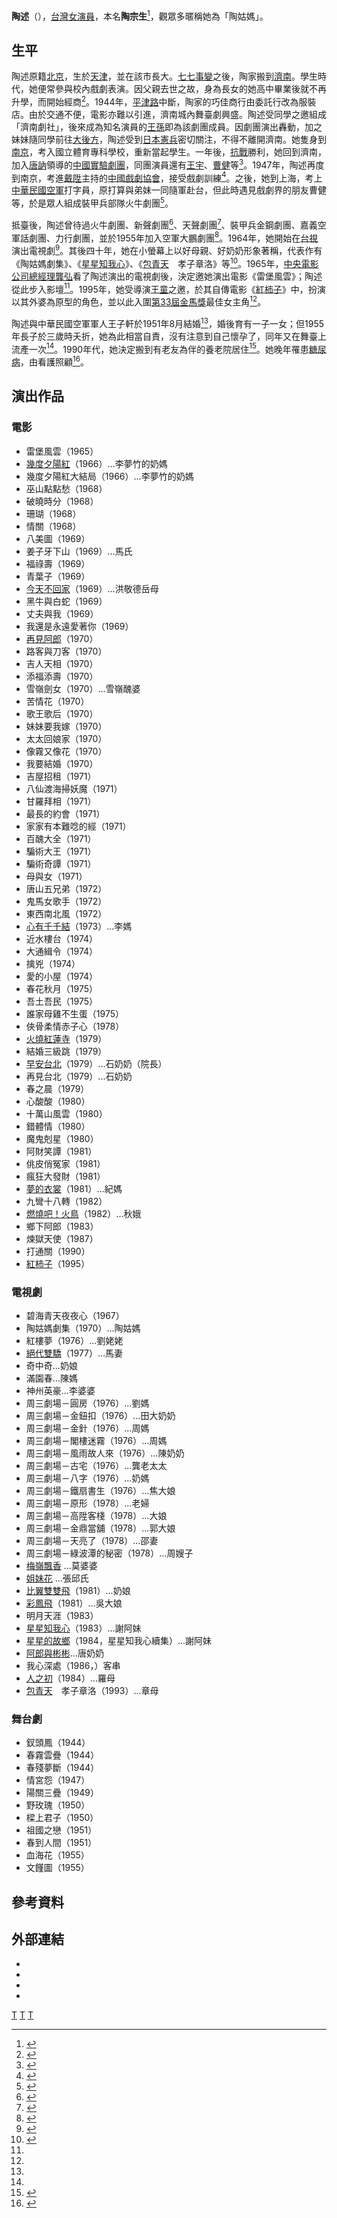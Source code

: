 {{藝人
|姓名 = 陶述
|類型 = 女演員
|圖片 = 
|圖片尺寸 =
|圖片簡介 =
|羅馬拼音 = Shu Tao
|英文名 =  
|本名 = 陶宗生
|暱稱 = 陶姑媽
|國籍 = {{ROC}}
|籍貫 = [[北平市|北平市]]
|出生日期 = {{birth_date_and _age|1923|6|16}}
|出生地點 = {{ROC-1912}}[[天津租界|天津租界]]
|逝世日期 =
|逝世地點 =
|職業 = [[演員|演員]]
|語言 = [[中華民國國語|國語]]
|教育程度 = 
|配偶 = 王子軒
|兒女 = 一女
|出道地點 = [[濟南|濟南]]
|出道作 = 
|出道日期 = 1944
|代表作 =
|活躍年代 = 1944-1997
|唱片公司 =
|經紀公司 =
|網站 = 
|獎項 = 
|IMDb = 2090957
}}

'''陶述'''（{{bd|1923年|6月13日|catIdx=T}}），[[台灣|台灣]][[女演員|女演員]]，本名'''陶宗生'''<ref name=udnn680302>{{cite web|title=卅年悲歡話陶述 |url= |author=周銘秀|work=[[聯合晚報|聯合晚報]]|accessdate=2014-04-20|date=1968-03-02}}</ref>，觀眾多暱稱她為「陶姑媽」。

==生平==
陶述原籍[[北京|北京]]，生於[[天津|天津]]，並在該市長大。[[七七事變|七七事變]]之後，陶家搬到[[濟南|濟南]]。學生時代，她便常參與校內戲劇表演。因父親去世之故，身為長女的她高中畢業後就不再升學，而開始經商<ref name=udnn680303>{{cite web|title=我的戲劇生活　童稚之年走上舞台 |url= |author=陶述|work=聯合晚報|accessdate=2014-04-20|date=1968-03-03}}</ref>。1944年，[[平津路|平津路]]中斷，陶家的巧佳商行由委託行改為服裝店。由於交通不便，電影亦難以引進，濟南城內舞臺劇興盛。陶述受同學之邀組成「濟南劇社」，後來成為知名演員的[[王孫|王孫]]即為該劇團成員。因劇團演出轟動，加之妹妹隨同學前往[[大後方|大後方]]，陶述受到[[日本憲兵|日本憲兵]]密切關注，不得不離開濟南。她隻身到[[南京|南京]]，考入國立體育專科學校，重新當起學生。一年後，[[抗戰|抗戰]]勝利，她回到濟南，加入[[唐訥|唐訥]]領導的[[中國實驗劇團|中國實驗劇團]]，同團演員還有[[王宇_(臺灣演員)|王宇]]、[[曹健|曹健]]等<ref name=udnn680306>{{cite web|title=我的戲劇生活　從濟南劇社到中國實驗劇團 |url= |author=陶述|work=聯合晚報|accessdate=2014-04-20|date=1968-03-06}}</ref>。1947年，陶述再度到南京，考進[[戴陞|戴陞]]主持的[[中國戲劇協會|中國戲劇協會]]，接受戲劇訓練<ref name=udnn680307>{{cite web|title=我的戲劇生活　無論扮什麼角色﹐只要能演得像﹐你就成功了。 |url= |author=陶述|work=聯合晚報|accessdate=2014-04-20|date=1968-03-07}}</ref>。之後，她到上海，考上[[中華民國空軍|中華民國空軍]]打字員，原打算與弟妹一同隨軍赴台，但此時遇見戲劇界的朋友曹健等，於是眾人組成裝甲兵部隊火牛劇團<ref name=udnn680308>{{cite web|title=我的戲劇生活　火牛劇團與「陽關三疊」 |url= |author=陶述|work=聯合晚報|accessdate=2014-04-20|date=1968-03-08}}</ref>。

抵臺後，陶述曾待過火牛劇團、新聲劇團<ref name=udnn680309>{{cite web|title=我的戲劇生活　突然地我有一個念頭﹕「我該結婚了﹗」 |url= |author=陶述|work=聯合晚報|accessdate=2014-04-20|date=1968-03-09}}</ref>、天聲劇團<ref name=udnn680310>{{cite web|title=我的戲劇生活　婚後﹐我決定不再演戲。可是休息了兩個月﹐又犯了戲癮。 |url= |author=陶述|work=聯合晚報|accessdate=2014-04-20|date=1968-03-10}}</ref>、裝甲兵金鋼劇團、嘉義空軍話劇團、力行劇團，並於1955年加入空軍大鵬劇團<ref name=udnn680311>{{cite web|title=我的戲劇生活　「文饉圖」一劇﹐使我在大鵬劇團站住了腳 |url= |author=陶述|work=聯合晚報|accessdate=2014-04-20|date=1968-03-11}}</ref>。1964年，她開始在[[台視|台視]]演出電視劇<ref name=udnn680312>{{cite web|title=我的戲劇生活　如今﹐我雖然是個年邁的戲劇工作者﹐但有一顆年輕的心 |url= |author=陶述|work=聯合晚報|accessdate=2014-04-20|date=1968-03-12}}</ref>。其後四十年，她在小螢幕上以好母親、好奶奶形象著稱，代表作有《陶姑媽劇集》、《[[星星知我心|星星知我心]]》、《[[包青天_(1993年電視劇)|包青天]]　孝子章洛》等<ref name=ttv020410>{{cite web|title=你是否還記得？慈祥奶奶化身　陶述樂天知命 |url=http://dava.ncl.edu.tw/metadatainfo.aspx?funtype=0&PlayType=2&id=200715&BLID=200715 |author=陳慈懿|work=台視|accessdate=2014-04-20|date=2002-04-10}}</ref>。1965年，[[中央電影公司|中央電影公司]][[總經理|總經理]][[龔弘|龔弘]]看了陶述演出的電視劇後，決定邀她演出電影《雷堡風雲》；陶述從此步入影壇<ref name=udnn680312/>。1995年，她受導演[[王童|王童]]之邀，於其自傳電影《[[紅柿子|紅柿子]]》中，扮演以其外婆為原型的角色，並以此入圍[[第33屆金馬獎|第33屆金馬獎]]最佳女主角<ref name=ttv020410/>。

陶述與中華民國空軍軍人王子軒於1951年8月結婚<ref name=udnn680310/>，婚後育有一子一女；但1955年長子於三歲時夭折，她為此相當自責，沒有注意到自己懷孕了，同年又在舞臺上流產一次<ref name=udnn680311/>。1990年代，她決定搬到有老友為伴的養老院居住<ref name=udnn970204>{{cite web|title=春節怎麼過　陶述盧迪 老人院中熱鬧過年雖沒子孫繞膝 卻有一堆‘老’朋友相伴 反而更自在 |url= |author=梁岱琦|work=[[聯合報|聯合報]]|accessdate=2014-04-20|date=1997-02-04}}</ref>。她晚年罹患[[糖尿病|糖尿病]]，由看護照顧<ref name=udn080116>{{cite web|title=陳怡蓉、房思瑜 探陶姑媽 |url=http://udn.com/NEWS/ENTERTAINMENT/ENT2/4182908.shtml |author=林昭彰|work=[[聯合報|聯合報]]|accessdate=2014-04-20|date=2008-01-16}}</ref>。

==演出作品==
===電影===
*雷堡風雲（1965）
*[[幾度夕陽紅|幾度夕陽紅]]（1966）...李夢竹的奶媽
*幾度夕陽紅大結局（1966）...李夢竹的奶媽
*巫山點點愁（1968）
*破曉時分（1968）
*珊瑚（1968）
*情關（1968）
*八美圖（1969）
*姜子牙下山（1969）...馬氏
*福祿壽（1969）
*青葉子（1969）
*[[今天不回家_(1969年電影)|今天不回家]]（1969）...洪敬德岳母
*黑牛與白蛇（1969）
*丈夫與我（1969）
*我還是永遠愛著你（1969）
*[[再見阿郎|再見阿郎]]（1970）
*路客與刀客（1970）
*吉人天相（1970）
*添福添壽（1970）
*雪嶺劍女（1970）...雪嶺醜婆
*苦情花（1970）
*歌王歌后（1970）
*妹妹要我嫁（1970）
*太太回娘家（1970）
*像霧又像花（1970）
*我要結婚（1970）
*吉屋招租（1971）
*八仙渡海掃妖魔（1971）
*甘羅拜相（1971）
*最長的約會（1971）
*家家有本難唸的經（1971）
*百醜大全（1971）
*騙術大王（1971）
*騙術奇譚（1971）
*母與女（1971）
*唐山五兄弟（1972）
*鬼馬女歌手（1972）
*東西南北風（1972）
*[[心有千千結|心有千千結]]（1973）...李媽
*近水樓台（1974）
*大通緝令（1974）
*擒兇（1974）
*愛的小屋（1974）
*春花秋月（1975）
*吾土吾民（1975）
*誰家母雞不生蛋（1975）
*俠骨柔情赤子心（1978）
*[[火燒紅蓮寺|火燒紅蓮寺]]（1979）
*結婚三級跳（1979）
*[[早安台北|早安台北]]（1979）...石奶奶（院長）
*再見台北（1979）...石奶奶
*春之晨（1979）
*心酸酸（1980）
*十萬山風雲（1980）
*錯體情（1980）
*魔鬼剋星（1980）
*阿財笑譚（1981）
*佻皮俏冤家（1981）
*瘋狂大發財（1981）
*[[夢的衣裳|夢的衣裳]]（1981）...紀媽
*九彎十八轉（1982）
*[[燃燒吧！火鳥|燃燒吧！火鳥]]（1982）...秋娥
*鄉下阿郎（1983）
*煉獄天使（1987）
*打通關（1990）
*[[紅柿子|紅柿子]]（1995）

===電視劇===
*碧海青天夜夜心（1967）
*陶姑媽劇集（1970）...陶姑媽
*紅樓夢（1976）...劉姥姥
*[[絕代雙驕|絕代雙驕]]（1977）...馬妻
*奇中奇...奶娘
*滿園春...陳媽
*神州英豪...李婆婆
*周三劇場－圓房（1976）...劉媽
*周三劇場－金鈕扣（1976）...田大奶奶
*周三劇場－金針（1976）...周媽
*周三劇場－閣樓迷霧（1976）...周媽
*周三劇場－風雨故人來（1976）...陳奶奶
*周三劇場－古宅（1976）...龔老太太
*周三劇場－八字（1976）...奶媽
*周三劇場－鐵扇書生（1976）...焦大娘
*周三劇場－原形（1978）...老婦
*周三劇場－高陞客棧（1978）...大娘
*周三劇場－金鼎當舖（1978）...郭大娘
*周三劇場－天亮了（1978）...邵妻
*周三劇場－綠波潭的秘密（1978）...周嫂子
*[[梅嶺飄香|梅嶺飄香]] ...莫婆婆
*[[姐妹花|姐妹花]] ...張邱氏
*[[比翼雙雙飛|比翼雙雙飛]]（1981）...奶娘
*[[彩鳳飛|彩鳳飛]]（1981）...吳大娘
*明月天涯（1983）
*[[星星知我心|星星知我心]]（1983）...謝阿妹
*[[星星的故鄉|星星的故鄉]]（1984，星星知我心續集）...謝阿妹
*[[阿郎與彬彬|阿郎與彬彬]]...唐奶奶
*我心深處（1986，）客串
*[[人之初_(電視劇)|人之初]]（1984）...羅母
*[[包青天_(1993年電視劇)|包青天]]　孝子章洛（1993）...章母

===舞台劇===
*釵頭鳳（1944）
*春霧雲疊（1944）
*春殘夢斷（1944）
*情宮怨（1947）
*陽關三疊（1949）
*野玫瑰（1950）
*樑上君子（1950）
*祖國之戀（1951）
*春到人間（1951）
*血海花（1955）
*文饉圖（1955）

==參考資料==
<references/>

==外部連結==
*{{imdb name|2090957}}{{en}}
*{{Hkmdb name|15157}}
*{{Mtime people|1230348}}
*{{douban people}}

{{DEFAULTSORT:Tao陶}}
[[Category:台灣電影女演員|T]]
[[Category:台灣電視女演員|T]]
[[Category:陶姓|T]]